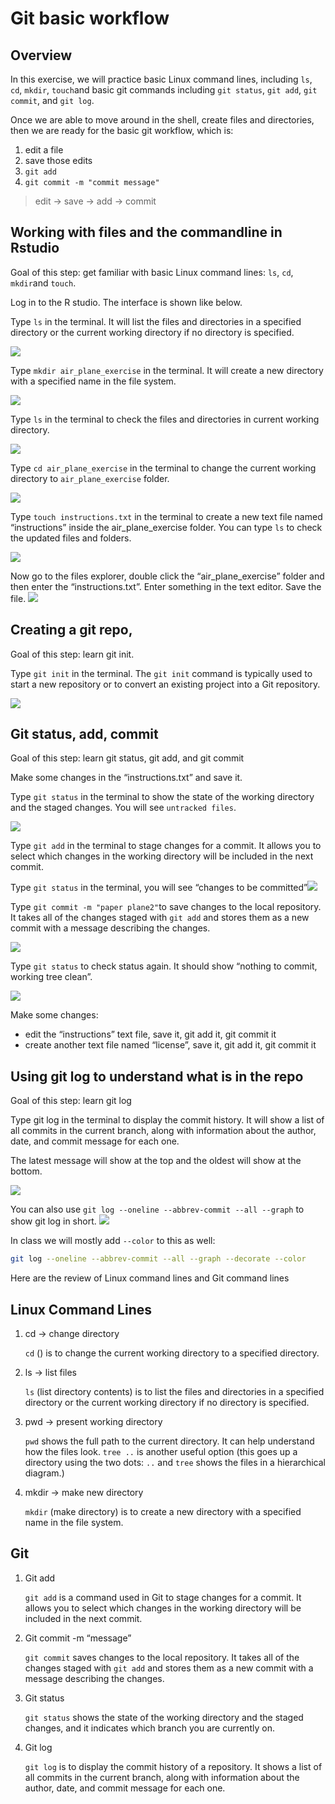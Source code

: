 # Git basic workflow {#sec-git_basic_workflow}

## Overview

In this exercise, we will practice basic Linux command lines, including `ls`, `cd`, `mkdir`, `touch`and basic git commands including `git status`, `git add`, `git commit`, and `git log`.

Once we are able to move around in the shell, create files and directories, then we are ready for the basic git workflow, which is:

1. edit a file
2. save those edits
3. `git add`
4. `git commit -m "commit message"`

> edit → save → add → commit

## Working with files and the commandline in Rstudio

Goal of this step: get familiar with basic Linux command lines: `ls`, `cd`, `mkdir`and `touch`.

Log in to the  R studio. The interface is shown like below. 

Type `ls` in the terminal. It will list the files and directories in a specified directory or the current working directory if no directory is specified.

![](images/s1_0.png)

Type `mkdir air_plane_exercise` in the terminal.  It will create a new directory with a specified name in the file system.

![](images/s1_1.png)

Type `ls` in the terminal to check the files and directories in current working directory.

![](images/s1_2.png)

Type `cd air_plane_exercise` in the terminal to change the current working directory to `air_plane_exercise` folder.

![](images/s1_3.png)

Type `touch instructions.txt` in the terminal to create a new text file named "instructions" inside the air_plane_exercise folder.  You can type `ls` to check the updated files and folders. 

![](images/s1_4.png)

Now go to the files explorer, double click the "air_plane_exercise" folder and then enter the "instructions.txt". Enter something in the text editor. Save the file. ![](images/s1_5.png)

## Creating a git repo, 

Goal of this step: learn git init.

Type `git init` in the terminal.  The `git init` command is typically used to start a new repository or to convert an existing project into a Git repository.

![](images/s2_1.png)

## Git status, add, commit

Goal of this step: learn git status, git add, and git commit

Make some changes in the "instructions.txt" and save it.

Type `git status` in the terminal to show the state of the working directory and the staged changes. You will see `untracked files`.

![](images/s2_2.png)

Type `git add` in the terminal to stage changes for a commit. It allows you to select which changes in the working directory will be included in the next commit.

Type `git status` in the terminal, you will see "changes to be committed"![](images/s2_3.png)

Type `git commit -m "paper plane2"`to save changes to the local repository. It takes all of the changes staged with `git add` and stores them as a new commit with a message describing the changes.

![](images/s2_4.png)

Type `git status` to check status again. It should show "nothing to commit, working tree clean".

![](images/s2_5.png)

Make some changes:

- edit the "instructions" text file, save it, git add it, git commit it
- create another text file named "license", save it, git add it, git commit it

## Using git log to understand what is in the repo

Goal of this step: learn git log

Type git log in the terminal to display the commit history. It will show a list of all commits in the current branch, along with information about the author, date, and commit message for each one.

The latest message will show at the top and the oldest will show at the bottom.  

![](images/s3_1.png)

You can also use `git log --oneline --abbrev-commit --all --graph` to show git log in short. ![](images/s3_2.png)

In class we will mostly add `--color` to this as well:

```sh
git log --oneline --abbrev-commit --all --graph --decorate --color
```

Here are the review of Linux command lines and Git command lines

## Linux Command Lines

1. cd → change directory

   `cd` () is to change the current working directory to a specified directory.

2. ls → list files

   `ls` (list directory contents) is to list the files and directories in a specified directory or the current working directory if no directory is specified.

2. pwd → present working directory
   
   `pwd` shows the full path to the current directory. It can help understand how the files look. `tree ..` is another useful option (this goes up a directory using the two dots: `..` and `tree` shows the files in a hierarchical diagram.)

3. mkdir → make new directory

   `mkdir` (make directory) is to create a new directory with a specified name in the file system.

## Git 

1. Git add

   `git add` is a command used in Git to stage changes for a commit. It allows you to select which changes in the working directory will be included in the next commit.

2. Git commit -m "message"

   `git commit` saves changes to the local repository. It takes all of the changes staged with `git add` and stores them as a new commit with a message describing the changes.

3. Git status

   `git status` shows the state of the working directory and the staged changes, and it indicates which branch you are currently on.

4. Git log

   `git log` is to display the commit history of a repository. It shows a list of all commits in the current branch, along with information about the author, date, and commit message for each one.
